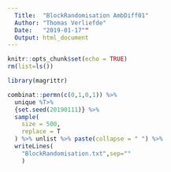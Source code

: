 ```yaml
---
  Title:  "BlockRandomisation AmbDiff01"
  Author: "Thomas Verliefde"
  Date:   "2019-01-17""
  Output: html_document
---
```


```r
knitr::opts_chunk$set(echo = TRUE)
rm(list=ls())

library(magrittr)

combinat::permn(c(0,1,0,1)) %>%
  unique %T>%
  {set.seed(20190111)} %>%
  sample(
    size = 500,
    replace = T
  ) %>% unlist %>% paste(collapse = " ") %>%
  writeLines(
    "BlockRandomisation.txt",sep=""
    )

```

